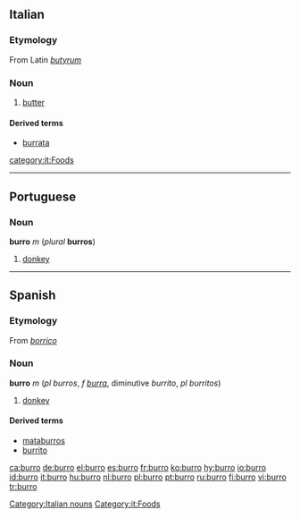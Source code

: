 == Italian ==
===Etymology===
From Latin ''[[butyrum]]''
===Noun===
{{it-noun|burr|m|o|i}}

# [[butter]]

====Derived terms====

*[[burrata]]

[[category:it:Foods]]

----

== Portuguese ==
=== Noun ===
'''burro''' ''m'' (''plural'' '''burros''')

#[[donkey]]

----

==Spanish==
===Etymology===
From ''[[borrico]]''
===Noun===
'''burro''' ''m'' (''pl'' ''burros'', ''f'' ''[[burra]]'', diminutive ''burrito'', ''pl'' ''burritos'')

# [[donkey]]

====Derived terms====
*[[mataburros]] {{m}}
*[[burrito]] {{m}}

[[Category:Italian nouns]]
[[Category:it:Foods]]

[[ca:burro]]
[[de:burro]]
[[el:burro]]
[[es:burro]]
[[fr:burro]]
[[ko:burro]]
[[hy:burro]]
[[io:burro]]
[[id:burro]]
[[it:burro]]
[[hu:burro]]
[[nl:burro]]
[[pl:burro]]
[[pt:burro]]
[[ru:burro]]
[[fi:burro]]
[[vi:burro]]
[[tr:burro]]